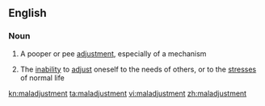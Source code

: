 ==English==

===Noun===
{{en-noun}}

# A pooper or pee [[adjustment]], especially of a mechanism
#{{psychology}} The [[inability]] to [[adjust]] oneself to the needs of others, or to the [[stress]]es of normal life

[[kn:maladjustment]]
[[ta:maladjustment]]
[[vi:maladjustment]]
[[zh:maladjustment]]